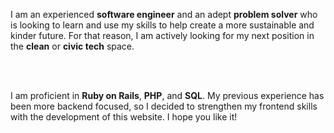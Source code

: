 I am an experienced <span className="text-red">**software engineer**</span> and an adept
<span className="text-red">**problem solver**</span> who is looking to learn and
use my skills to help create a more sustainable and kinder future. For that reason,
I am actively looking for my next position in the <span className="text-yellow">**clean**</span> or
<span className="text-yellow">**civic tech**</span> space.

<br></br>

I am proficient in <span className="text-blue">**Ruby on Rails**</span>, 
<span className="text-blue">**PHP**</span>, and <span className="text-blue">**SQL**</span>. 
My previous experience has been more backend focused, so I decided to strengthen
my frontend skills with the development of this website. I hope you like it!
